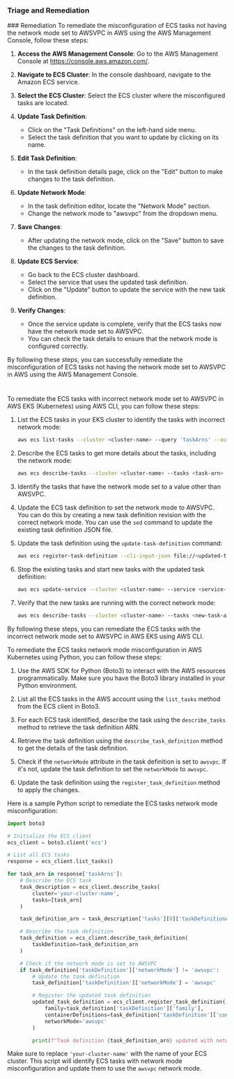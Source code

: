 
### Triage and Remediation
<Tabs>
<Tab title='Remediation'>
### Remediation

<AccordionGroup>
<Accordion title='Using Console' defaultOpen='true'>
To remediate the misconfiguration of ECS tasks not having the network mode set to AWSVPC in AWS using the AWS Management Console, follow these steps:

1. **Access the AWS Management Console**: Go to the AWS Management Console at https://console.aws.amazon.com/.

2. **Navigate to ECS Cluster**: In the console dashboard, navigate to the Amazon ECS service.

3. **Select the ECS Cluster**: Select the ECS cluster where the misconfigured tasks are located.

4. **Update Task Definition**:
   - Click on the "Task Definitions" on the left-hand side menu.
   - Select the task definition that you want to update by clicking on its name.

5. **Edit Task Definition**:
   - In the task definition details page, click on the "Edit" button to make changes to the task definition.

6. **Update Network Mode**:
   - In the task definition editor, locate the "Network Mode" section.
   - Change the network mode to "awsvpc" from the dropdown menu.

7. **Save Changes**:
   - After updating the network mode, click on the "Save" button to save the changes to the task definition.

8. **Update ECS Service**:
   - Go back to the ECS cluster dashboard.
   - Select the service that uses the updated task definition.
   - Click on the "Update" button to update the service with the new task definition.

9. **Verify Changes**:
   - Once the service update is complete, verify that the ECS tasks now have the network mode set to AWSVPC.
   - You can check the task details to ensure that the network mode is configured correctly.

By following these steps, you can successfully remediate the misconfiguration of ECS tasks not having the network mode set to AWSVPC in AWS using the AWS Management Console.

#
</Accordion>

<Accordion title='Using CLI'>
To remediate the ECS tasks with incorrect network mode set to AWSVPC in AWS EKS (Kubernetes) using AWS CLI, you can follow these steps:

1. List the ECS tasks in your EKS cluster to identify the tasks with incorrect network mode:
   
   ```bash
   aws ecs list-tasks --cluster <cluster-name> --query 'taskArns' --output text
   ```

2. Describe the ECS tasks to get more details about the tasks, including the network mode:
   
   ```bash
   aws ecs describe-tasks --cluster <cluster-name> --tasks <task-arn>
   ```

3. Identify the tasks that have the network mode set to a value other than AWSVPC.

4. Update the ECS task definition to set the network mode to AWSVPC. You can do this by creating a new task definition revision with the correct network mode. You can use the `sed` command to update the existing task definition JSON file.

5. Update the task definition using the `update-task-definition` command:

   ```bash
   aws ecs register-task-definition --cli-input-json file://<updated-task-definition.json>
   ```

6. Stop the existing tasks and start new tasks with the updated task definition:

   ```bash
   aws ecs update-service --cluster <cluster-name> --service <service-name> --force-new-deployment
   ```

7. Verify that the new tasks are running with the correct network mode:

   ```bash
   aws ecs describe-tasks --cluster <cluster-name> --tasks <new-task-arn>
   ```

By following these steps, you can remediate the ECS tasks with the incorrect network mode set to AWSVPC in AWS EKS using AWS CLI.
</Accordion>

<Accordion title='Using Python'>
To remediate the ECS tasks network mode misconfiguration in AWS Kubernetes using Python, you can follow these steps:

1. Use the AWS SDK for Python (Boto3) to interact with the AWS resources programmatically. Make sure you have the Boto3 library installed in your Python environment.

2. List all the ECS tasks in the AWS account using the `list_tasks` method from the ECS client in Boto3.

3. For each ECS task identified, describe the task using the `describe_tasks` method to retrieve the task definition ARN.

4. Retrieve the task definition using the `describe_task_definition` method to get the details of the task definition.

5. Check if the `networkMode` attribute in the task definition is set to `awsvpc`. If it's not, update the task definition to set the `networkMode` to `awsvpc`.

6. Update the task definition using the `register_task_definition` method to apply the changes.

Here is a sample Python script to remediate the ECS tasks network mode misconfiguration:

```python
import boto3

# Initialize the ECS client
ecs_client = boto3.client('ecs')

# List all ECS tasks
response = ecs_client.list_tasks()

for task_arn in response['taskArns']:
    # Describe the ECS task
    task_description = ecs_client.describe_tasks(
        cluster='your-cluster-name',
        tasks=[task_arn]
    )

    task_definition_arn = task_description['tasks'][0]['taskDefinitionArn']

    # Describe the task definition
    task_definition = ecs_client.describe_task_definition(
        taskDefinition=task_definition_arn
    )

    # Check if the network mode is set to AWSVPC
    if task_definition['taskDefinition']['networkMode'] != 'awsvpc':
        # Update the task definition
        task_definition['taskDefinition']['networkMode'] = 'awsvpc'

        # Register the updated task definition
        updated_task_definition = ecs_client.register_task_definition(
            family=task_definition['taskDefinition']['family'],
            containerDefinitions=task_definition['taskDefinition']['containerDefinitions'],
            networkMode='awsvpc'
        )

        print(f"Task definition {task_definition_arn} updated with network mode set to AWSVPC.")
```

Make sure to replace `'your-cluster-name'` with the name of your ECS cluster. This script will identify ECS tasks with network mode misconfiguration and update them to use the `awsvpc` network mode.
</Accordion>

</AccordionGroup>
</Tab>
</Tabs>
